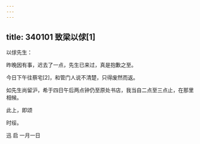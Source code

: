 ```yaml
---
---
---
```

title: 340101 致梁以俅[1]
---




以俅先生：

昨晚因有事，迟去了一点，先生已来过，真是抱歉之至。

今日下午往蔡宅[2]，和管门人说不清楚，只得废然而返。

如先生尚留沪，希于四日午后两点钟仍至原处书店，我当自二点至三点止，在那里相候。

此上，即颂

时绥。

迅 启 一月一日